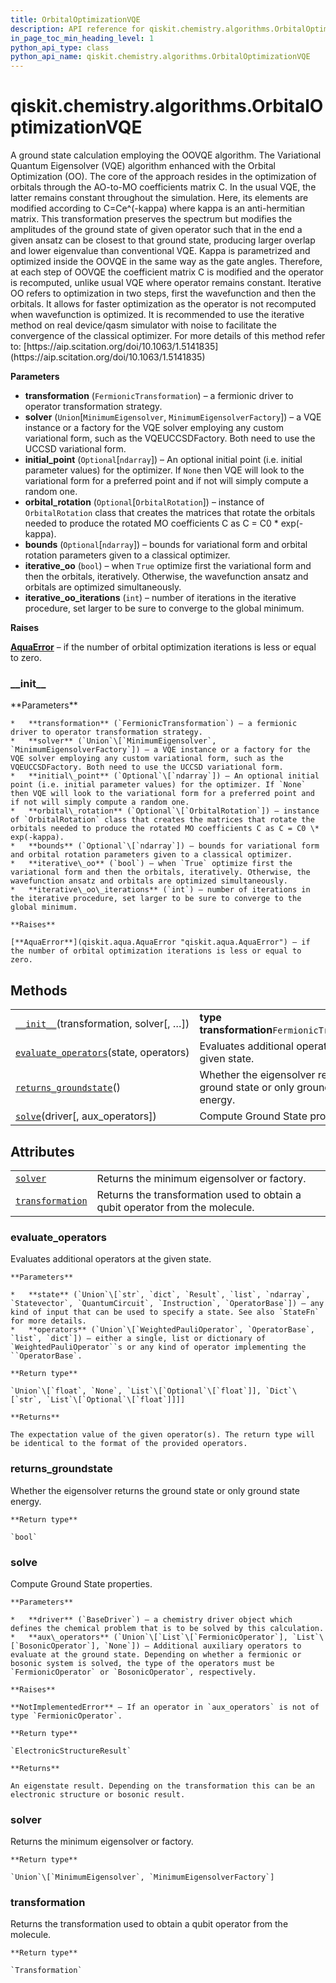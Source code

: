 ```yaml
---
title: OrbitalOptimizationVQE
description: API reference for qiskit.chemistry.algorithms.OrbitalOptimizationVQE
in_page_toc_min_heading_level: 1
python_api_type: class
python_api_name: qiskit.chemistry.algorithms.OrbitalOptimizationVQE
---
```


# qiskit.chemistry.algorithms.OrbitalOptimizationVQE

<Class id="qiskit.chemistry.algorithms.OrbitalOptimizationVQE" isDedicatedPage={true} github="https://github.com/qiskit-community/qiskit-aqua/tree/stable/0.9/qiskit/chemistry/algorithms/ground_state_solvers/orbital_optimization_vqe.py" signature="OrbitalOptimizationVQE(transformation, solver, initial_point=None, orbital_rotation=None, bounds=None, iterative_oo=True, iterative_oo_iterations=2)" modifiers="class">
  A ground state calculation employing the OOVQE algorithm. The Variational Quantum Eigensolver (VQE) algorithm enhanced with the Orbital Optimization (OO). The core of the approach resides in the optimization of orbitals through the AO-to-MO coefficients matrix C. In the usual VQE, the latter remains constant throughout the simulation. Here, its elements are modified according to C=Ce^(-kappa) where kappa is an anti-hermitian matrix. This transformation preserves the spectrum but modifies the amplitudes of the ground state of given operator such that in the end a given ansatz can be closest to that ground state, producing larger overlap and lower eigenvalue than conventional VQE. Kappa is parametrized and optimized inside the OOVQE in the same way as the gate angles. Therefore, at each step of OOVQE the coefficient matrix C is modified and the operator is recomputed, unlike usual VQE where operator remains constant. Iterative OO refers to optimization in two steps, first the wavefunction and then the orbitals. It allows for faster optimization as the operator is not recomputed when wavefunction is optimized. It is recommended to use the iterative method on real device/qasm simulator with noise to facilitate the convergence of the classical optimizer. For more details of this method refer to: [https://aip.scitation.org/doi/10.1063/1.5141835](https://aip.scitation.org/doi/10.1063/1.5141835)

  **Parameters**

  *   **transformation** (`FermionicTransformation`) – a fermionic driver to operator transformation strategy.
  *   **solver** (`Union`\[`MinimumEigensolver`, `MinimumEigensolverFactory`]) – a VQE instance or a factory for the VQE solver employing any custom variational form, such as the VQEUCCSDFactory. Both need to use the UCCSD variational form.
  *   **initial\_point** (`Optional`\[`ndarray`]) – An optional initial point (i.e. initial parameter values) for the optimizer. If `None` then VQE will look to the variational form for a preferred point and if not will simply compute a random one.
  *   **orbital\_rotation** (`Optional`\[`OrbitalRotation`]) – instance of `OrbitalRotation` class that creates the matrices that rotate the orbitals needed to produce the rotated MO coefficients C as C = C0 \* exp(-kappa).
  *   **bounds** (`Optional`\[`ndarray`]) – bounds for variational form and orbital rotation parameters given to a classical optimizer.
  *   **iterative\_oo** (`bool`) – when `True` optimize first the variational form and then the orbitals, iteratively. Otherwise, the wavefunction ansatz and orbitals are optimized simultaneously.
  *   **iterative\_oo\_iterations** (`int`) – number of iterations in the iterative procedure, set larger to be sure to converge to the global minimum.

  **Raises**

  [**AquaError**](qiskit.aqua.AquaError "qiskit.aqua.AquaError") – if the number of orbital optimization iterations is less or equal to zero.

  ### \_\_init\_\_

  <Function id="qiskit.chemistry.algorithms.OrbitalOptimizationVQE.__init__" signature="__init__(transformation, solver, initial_point=None, orbital_rotation=None, bounds=None, iterative_oo=True, iterative_oo_iterations=2)">
    **Parameters**

    *   **transformation** (`FermionicTransformation`) – a fermionic driver to operator transformation strategy.
    *   **solver** (`Union`\[`MinimumEigensolver`, `MinimumEigensolverFactory`]) – a VQE instance or a factory for the VQE solver employing any custom variational form, such as the VQEUCCSDFactory. Both need to use the UCCSD variational form.
    *   **initial\_point** (`Optional`\[`ndarray`]) – An optional initial point (i.e. initial parameter values) for the optimizer. If `None` then VQE will look to the variational form for a preferred point and if not will simply compute a random one.
    *   **orbital\_rotation** (`Optional`\[`OrbitalRotation`]) – instance of `OrbitalRotation` class that creates the matrices that rotate the orbitals needed to produce the rotated MO coefficients C as C = C0 \* exp(-kappa).
    *   **bounds** (`Optional`\[`ndarray`]) – bounds for variational form and orbital rotation parameters given to a classical optimizer.
    *   **iterative\_oo** (`bool`) – when `True` optimize first the variational form and then the orbitals, iteratively. Otherwise, the wavefunction ansatz and orbitals are optimized simultaneously.
    *   **iterative\_oo\_iterations** (`int`) – number of iterations in the iterative procedure, set larger to be sure to converge to the global minimum.

    **Raises**

    [**AquaError**](qiskit.aqua.AquaError "qiskit.aqua.AquaError") – if the number of orbital optimization iterations is less or equal to zero.
  </Function>

  ## Methods

  |                                                                                                                                                                                          |                                                                               |
  | ---------------------------------------------------------------------------------------------------------------------------------------------------------------------------------------- | ----------------------------------------------------------------------------- |
  | [`__init__`](#qiskit.chemistry.algorithms.OrbitalOptimizationVQE.__init__ "qiskit.chemistry.algorithms.OrbitalOptimizationVQE.__init__")(transformation, solver\[, …])                   | **type transformation**`FermionicTransformation`                              |
  | [`evaluate_operators`](#qiskit.chemistry.algorithms.OrbitalOptimizationVQE.evaluate_operators "qiskit.chemistry.algorithms.OrbitalOptimizationVQE.evaluate_operators")(state, operators) | Evaluates additional operators at the given state.                            |
  | [`returns_groundstate`](#qiskit.chemistry.algorithms.OrbitalOptimizationVQE.returns_groundstate "qiskit.chemistry.algorithms.OrbitalOptimizationVQE.returns_groundstate")()              | Whether the eigensolver returns the ground state or only ground state energy. |
  | [`solve`](#qiskit.chemistry.algorithms.OrbitalOptimizationVQE.solve "qiskit.chemistry.algorithms.OrbitalOptimizationVQE.solve")(driver\[, aux\_operators])                               | Compute Ground State properties.                                              |

  ## Attributes

  |                                                                                                                                                            |                                                                               |
  | ---------------------------------------------------------------------------------------------------------------------------------------------------------- | ----------------------------------------------------------------------------- |
  | [`solver`](#qiskit.chemistry.algorithms.OrbitalOptimizationVQE.solver "qiskit.chemistry.algorithms.OrbitalOptimizationVQE.solver")                         | Returns the minimum eigensolver or factory.                                   |
  | [`transformation`](#qiskit.chemistry.algorithms.OrbitalOptimizationVQE.transformation "qiskit.chemistry.algorithms.OrbitalOptimizationVQE.transformation") | Returns the transformation used to obtain a qubit operator from the molecule. |

  ### evaluate\_operators

  <Function id="qiskit.chemistry.algorithms.OrbitalOptimizationVQE.evaluate_operators" signature="evaluate_operators(state, operators)">
    Evaluates additional operators at the given state.

    **Parameters**

    *   **state** (`Union`\[`str`, `dict`, `Result`, `list`, `ndarray`, `Statevector`, `QuantumCircuit`, `Instruction`, `OperatorBase`]) – any kind of input that can be used to specify a state. See also `StateFn` for more details.
    *   **operators** (`Union`\[`WeightedPauliOperator`, `OperatorBase`, `list`, `dict`]) – either a single, list or dictionary of `WeightedPauliOperator``s or any kind of operator implementing the ``OperatorBase`.

    **Return type**

    `Union`\[`float`, `None`, `List`\[`Optional`\[`float`]], `Dict`\[`str`, `List`\[`Optional`\[`float`]]]]

    **Returns**

    The expectation value of the given operator(s). The return type will be identical to the format of the provided operators.
  </Function>

  ### returns\_groundstate

  <Function id="qiskit.chemistry.algorithms.OrbitalOptimizationVQE.returns_groundstate" signature="returns_groundstate()">
    Whether the eigensolver returns the ground state or only ground state energy.

    **Return type**

    `bool`
  </Function>

  ### solve

  <Function id="qiskit.chemistry.algorithms.OrbitalOptimizationVQE.solve" signature="solve(driver, aux_operators=None)">
    Compute Ground State properties.

    **Parameters**

    *   **driver** (`BaseDriver`) – a chemistry driver object which defines the chemical problem that is to be solved by this calculation.
    *   **aux\_operators** (`Union`\[`List`\[`FermionicOperator`], `List`\[`BosonicOperator`], `None`]) – Additional auxiliary operators to evaluate at the ground state. Depending on whether a fermionic or bosonic system is solved, the type of the operators must be `FermionicOperator` or `BosonicOperator`, respectively.

    **Raises**

    **NotImplementedError** – If an operator in `aux_operators` is not of type `FermionicOperator`.

    **Return type**

    `ElectronicStructureResult`

    **Returns**

    An eigenstate result. Depending on the transformation this can be an electronic structure or bosonic result.
  </Function>

  ### solver

  <Function id="qiskit.chemistry.algorithms.OrbitalOptimizationVQE.solver" signature="solver" modifiers="property">
    Returns the minimum eigensolver or factory.

    **Return type**

    `Union`\[`MinimumEigensolver`, `MinimumEigensolverFactory`]
  </Function>

  ### transformation

  <Function id="qiskit.chemistry.algorithms.OrbitalOptimizationVQE.transformation" signature="transformation" modifiers="property">
    Returns the transformation used to obtain a qubit operator from the molecule.

    **Return type**

    `Transformation`
  </Function>
</Class>

